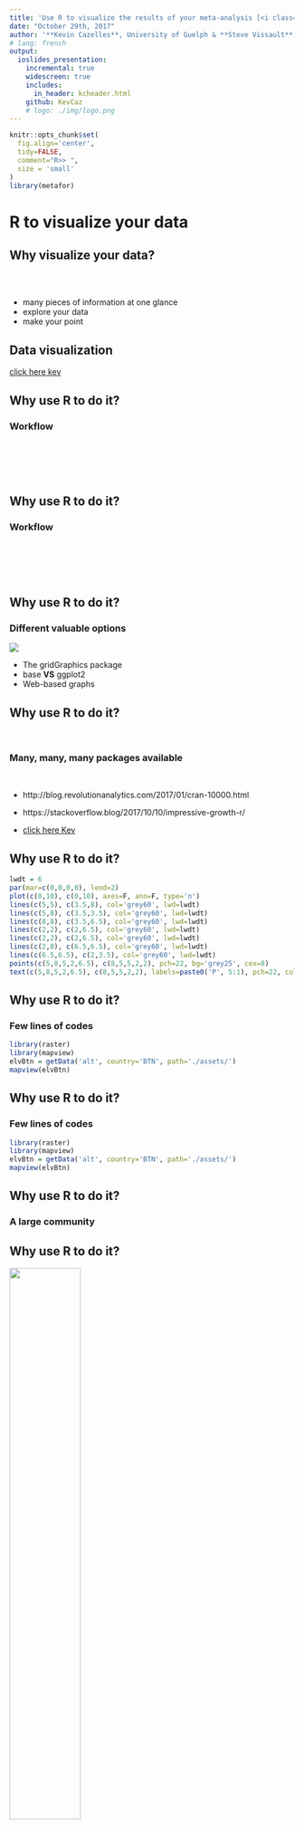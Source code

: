 ```yaml
---
title: 'Use R to visualize the results of your meta-analysis [<i class="fa fa-github" aria-hidden="true"></i>](https://github.com/KevCaz/graphsMetaAnalyses)'
date: "October 29th, 2017"
author: '**Kevin Cazelles**, University of Guelph & **Steve Vissault**, Université de Sherbrooke'
# lang: french
output:
  ioslides_presentation:
    incremental: true
    widescreen: true
    includes:
      in_header: kcheader.html
    github: KevCaz
    # logo: ./img/logo.png
---
```





```r
knitr::opts_chunk$set(
  fig.align='center',
  tidy=FALSE,
  comment="R>> ",
  size = 'small'
)
library(metafor)
```


# R to visualize your data  

## Why visualize your data?
<br>

<div class="centered">
<i class="fa fa-table fa-4x" aria-hidden="true"></i>
<span style="display:inline-block; width: 80px;"></span>
<i class="fa fa-bar-chart fa-4x" aria-hidden="true"></i>

<i class="fa fa-question-circle fa-4x" aria-hidden="true"></i>

</div>

- many pieces of information at one glance
- explore your data
- make your point


<!-- discuss about how to make it efficient / make your point -->


## Data visualization

[click here kev](http://buckets.peterbeshai.com/app/#/playerView/201935_2015)


## Why use R to do it?

### Workflow

<br><br>

<i class="fa fa-database fa-4x" aria-hidden="true"></i>&nbsp;
<i class="fa fa-long-arrow-right fa-4x" aria-hidden="true"></i>&nbsp;
<i class="fa fa-table fa-4x" aria-hidden="true"></i>&nbsp;
<i class="fa fa-long-arrow-right fa-4x" aria-hidden="true"></i>&nbsp;
<i class="fa fa-cogs fa-4x" aria-hidden="true"></i>&nbsp;


## Why use R to do it?

### Workflow

<br><br>

<i class="fa fa-database fa-4x" aria-hidden="true"></i>&nbsp;
<i class="fa fa-long-arrow-right fa-4x" aria-hidden="true"></i>&nbsp;
<i class="fa fa-table fa-4x" aria-hidden="true"></i>&nbsp;
<i class="fa fa-long-arrow-right fa-4x" aria-hidden="true"></i>&nbsp;
<i class="fa fa-cogs fa-4x" aria-hidden="true"></i>&nbsp;
<i class="fa fa-long-arrow-right fa-4x" aria-hidden="true"></i>&nbsp;
<i class="fa fa-bar-chart fa-4x" aria-hidden="true"></i>


## Why use R to do it?

### Different valuable options

<div class="centered">
![](img/ways.png)
</div>

- The gridGraphics package [<i class="fa fa-file-pdf-o" aria-hidden="true"></i>](https://journal.r-project.org/archive/2015-1/murrell.pdf)  
- base **VS** ggplot2
- Web-based graphs


## Why use R to do it?

<br>

### Many, many, many packages available

<br>

- http://blog.revolutionanalytics.com/2017/01/cran-10000.html

- https://stackoverflow.blog/2017/10/10/impressive-growth-r/

- [click here Kev](http://revolution-computing.typepad.com/.a/6a010534b1db25970b01b8d2594d25970c-pi)



## Why use R to do it?

```r
lwdt = 6
par(mar=c(0,0,0,0), lend=2)
plot(c(0,10), c(0,10), axes=F, ann=F, type='n')
lines(c(5,5), c(3.5,8), col='grey60', lwd=lwdt)
lines(c(5,8), c(3.5,3.5), col='grey60', lwd=lwdt)
lines(c(8,8), c(3.5,6.5), col='grey60', lwd=lwdt)
lines(c(2,2), c(2,6.5), col='grey60', lwd=lwdt)
lines(c(2,2), c(2,6.5), col='grey60', lwd=lwdt)
lines(c(2,8), c(6.5,6.5), col='grey60', lwd=lwdt)
lines(c(6.5,6.5), c(2,3.5), col='grey60', lwd=lwdt)
points(c(5,8,5,2,6.5), c(8,5,5,2,2), pch=22, bg='grey25', cex=8)
text(c(5,8,5,2,6.5), c(8,5,5,2,2), labels=paste0('P', 5:1), pch=22, col='grey60', cex=2)
```

## Why use R to do it?

### Few lines of codes

```r
library(raster)
library(mapview)
elvBtn = getData('alt', country='BTN', path='./assets/')
mapview(elvBtn)
```

## Why use R to do it?

### Few lines of codes

```r
library(raster)
library(mapview)
elvBtn = getData('alt', country='BTN', path='./assets/')
mapview(elvBtn)
```

## Why use R to do it?

### A large community

## Why use R to do it?

<div class="centered">
![](img/extRcover.jpg){width=50%}
</div>












# Common plots used in meta-analyses

## What do we want/need to visualize?

### **Effect Size (ES)** [<i class="fa fa-external-link" aria-hidden="true"></i>](https://qcbs.ca/wiki/meta-analysis-workshop)

  - log risk ratios,
  - log odds ratios,
  - ...,
  - non-standard ES

### **Studies**

  - by author
  - by region
  - by species


<!-- you want to explain difference / heterogeneity of ES trying to understand why and
that's why we should use random effect -->
<!-- temporal drift -->


## Effect size -- Funnel plot

```r
par(mar=c(5,4,1,2))
res <- rma(yi, vi, data=dat.hackshaw1998, measure="OR")
taf <- trimfill(res)
funnel(taf)
```

http://www.metafor-project.org/doku.php/plots:funnel_plot_with_trim_and_fill


## Effect size -- Forest plot

<div class="columns-2">
<img src='img/VellendFig3.png' width=500></img>

<br><br><br><br><br><br><br><br>
<img src='img/captionFig3.png' width=500></img>
Vellend *et. al* 2013
</div>  


## Effect size -- Forest plot

```r
### simulate some data
set.seed(1987)
k <- 100
vi <- rchisq(k, df=1) * .03
yi <- rnorm(k, rnorm(k, 0.5, 0.4), sqrt(vi))

### fit RE model
res <- rma(yi, vi)

### create plot
forest(yi, vi,
       xlim=c(-2.5,3.5),        ### adjust horizontal plot region limits
       subset=order(yi),        ### order by size of yi
       slab=NA, annotate=FALSE, ### remove study labels and annotations
       efac=0,                  ### remove vertical bars at end of CIs
       pch=19,                  ### changing point symbol to filled circle
       col="gray40",            ### change color of points/CIs
       psize=2,                 ### increase point size
       cex.lab=1, cex.axis=1,   ### increase size of x-axis title/labels
       lty=c("solid","blank"))  ### remove horizontal line at top of plot

### draw points one more time to make them easier to see
points(sort(yi), k:1, pch=19, cex=0.5)

### add summary polygon at bottom and text
addpoly(res, mlab="", annotate=FALSE, cex=1)
text(-2, -2, "RE Model", pos=4, offset=0, cex=1)
```

http://www.metafor-project.org/doku.php/plots:forest_plot_with_subgroups


## Effect size -- Radial plot

```r
### adjust margins so the space is better used
par(mar=c(5,4,0,2))
### fit fixed-effects model
res <- rma(yi, vi, data=dat.hackshaw1998, method="FE")
### draw radial plot
radial(res)
```

http://www.metafor-project.org/doku.php/plots:radial_plot



## Effect size -- L'Abbé plot

```r
### decrease margins so the full space is used
par(mar=c(5,4,1,2))
### fit random-effects model
res <- rma(ai=tpos, bi=tneg, ci=cpos, di=cneg, data=dat.bcg, measure="RR")
 ### draw L'Abbé plot
labbe(res)
```

http://www.metafor-project.org/doku.php/plots:labbe_plot


## Effect size -- relevant categories

<div class="centered">
<img src='img/Fig1Proulx.jpeg' width=600></img>
</div>

Roca *et al.* 2016



## Number of Study & effect size

<div class="centered">
<img src='img/VellendFig2.png' width=550></img>
</div>

Vellend *et al.* 2013


## Number of Study & geography

<br>
<div class="centered">
<img src='img/VellendFig1.png' width=950></img>
</div>

Vellend *et al.* 2013










# Common plots used in meta-analyses with R


## R packages for meta-analyses

  - [click here](https://cran.r-project.org/web/views/MetaAnalysis.html)

  - `install.packages("ctv"); ctv::install.views("MetaAnalysis")`


## Meta vs Metafor -- briefly

![](img/metaPdf.png)


## Meta vs Metafor -- briefly

![](img/metaforPdf.png)


## Meta vs Metafor -- support

- Guido Schwarzer author of [`meta`](https://cran.r-project.org/web/packages/meta/meta.pdf)

- Schwarzer, Guido, James R. Carpenter, and Gerta Rücker. [Meta-Analysis with R](http://www.springer.com/us/book/9783319214153).

<br><br>

- Wolfgang Viechtbauer author [`metafor`](https://cran.r-project.org/web/packages/metafor/metafor.pdf)

- [click here](http://www.metafor-project.org/doku.php/plots)



## Meta -- workflow

- `metabin()`


```
Arguments:

 event.e: Number of events in experimental group.
     n.e: Number of observations in experimental group.
 event.c: Number of events in control group.
     n.c: Number of observations in control group.
```


## Meta -- workflow


- `metabin()`  
- `metagen()`


```
Arguments:

      TE: Estimate of treatment effect.
    seTE: Standard error of treatment estimate.
```



## Meta -- workflow

### **meta**:
    - `metabin()` / `metagen()`
    - `funnel`, `forest`, ...

```r
install.packages('meta')
library(meta)
data(Olkin95)
# ?Olkin95
meta1 <- metabin(event.e, n.e, event.c, n.c,
                  data=Olkin95, subset=c(41,47,51,59),
                  sm="RR", method="I",
                  studlab=paste(author, year))

forest(meta1)
```


## Meta -- workflow

```r
data(Olkin95, package='meta')
knitr::kable(head(Olkin95))
```


## Meta -- workflow


```r
data(Olkin95, package='meta')
meta1 <- meta::metabin(event.e, n.e, event.c, n.c,
                  data=Olkin95, subset=c(41,47,51,59),
                  sm="RR", method="I",
                  studlab=paste(author, year))
meta::forest(meta1)
```





## Metafor -- workflow

- [click here kev](http://www.metafor-project.org/doku.php/plots)



## Metafor -- workflow

- Calculate effect size: `escalc()`

- Perform analysis: `rma()`

- Plots: `funnel()`, `forest()`, `labbe()`, ...



## Metafor -- example

```r
install.packages('metafor')
library('metafor')
```

```r
library('metafor')
```



## Metafor -- example

```r
r<-c(0.5,0.6,0.4,0.2,0.7,0.45)
n<-c(40,90,25,400,60,50)
studynames<-c(1,2,3,4,5,6)
b<-data.frame(r,n,studynames)
eszcor <- escalc(measure="ZCOR", ri=r, ni=n, data=b)
FEmodel<-rma(yi=yi, vi=vi, data=eszcor, method="FE")
#forest plot fixed-effect model: pooled effect size,
forest(FEmodel)
```


## Metafor -- example

```r
r<-c(0.5,0.6,0.4,0.2,0.7,0.45)
n<-c(40,90,25,400,60,50)
studynames<-c(1,2,3,4,5,6)
b<-data.frame(r,n,studynames)
```

## Metafor -- example

```r
knitr::kable(head(b))
```


## Metafor -- example

```r
eszcor <- escalc(measure="ZCOR", ri=r, ni=n, data=b)
class(eszcor)
```

## Metafor -- example

```r
FEmodel<-rma(yi=yi, vi=vi, data=eszcor, method="FE")
class(FEmodel)
```

## Metafor -- example

```r
forest(FEmodel)
```


## Metafor -- example

```r
forest(FEmodel,transf=transf.ztor)
```



## Metafor -- example

```r
funnel(FEmodel, yaxis="vinv", main="Inverse Sampling Variance")
```



## Pros and Cons

### Pros

- do everything for you
- good-looking plots with few lines of code


### Cons

- standard ES
- not fully customizable
- not for ecologists?




# Custom your plot

## graphics or grid?

<div class="centered">
![](img/ways.png)
</div>

[ggplot2](http://ggplot2.tidyverse.org/reference/)


## Few tips

- `par()`
- `plot()`, `barplot()`, `funnel()`


##

```r
npt <- 15
vecX <- 1:npt
vecY <- runif(length(vecX))
```

##

```r
plot(vecX, vecY)
```

##

```r
plot(vecX, vecY, xlim=c(0,15)+.5)
```

##

```r
plot(vecX, vecY, xlim=c(0,15)+.5, pch=19)
```

##

```r
plot(vecX, vecY, xlim=c(0,15)+.5, pch=19, col="#0f7aa2")
```


##

```r
plot(vecX, vecY, xlim=c(0,15)+.5, pch='S', col="#0f7aa2")
```

##

```r
plot(vecX, vecY, xlim=c(0,15)+.5, type='h', col="#0f7aa2")
```

##

```r
plot(vecX, vecY, xlim=c(0,15)+.5, type='h', col="#0f7aa2", lwd=12)
```

##

```r
par(lend=2); plot(vecX, vecY, xlim=c(0,15)+.5, type='h', col="#0f7aa2", lwd=12)
```


##

```r
par(las=1)
plot(vecX, vecY, xlim=c(0,15)+.5, pch=19, col="#0f7aa2")
```


##

```r
par(las=1)
plot(vecX, vecY, xlim=c(0,15)+.5, pch=19, col="#0f7aa2")
abline(v=c(0.5,15.5), lty=2)
```


##

```r
par(las=1, xaxs='i')
plot(vecX, vecY, xlim=c(0,15)+.5, pch=19, col="#0f7aa2")
abline(v=c(0.5,15.5), lty=2)
```

##

```r
vCol <- rep(1, npt)
vCol[c(2,5,8,9)] <- 2
vSize <- 1+2*runif(npt)
```


##

```r
par(las=1, xaxs='i')
plot(vecX, vecY, xlim=c(0,15)+.5, pch=19, col=c("#0f7aa2", '#a70d72')[vCol])
```

##

```r
par(las=1, xaxs='i')
plot(vecX, vecY, xlim=c(0,15)+.5, pch=19, col=c("#0f7aa2", '#a70d72')[vCol], cex=vSize)
```

##

```r
par(las=1, xaxs='i')
plot(vecX, vecY, xlim=c(0,15)+.5, pch=19, col=c("#0f7aa2", '#a70d72')[vCol], cex=vSize)
abline(lm(vecY~vecX), col=2)
```


##

```r
par(las=1, xaxs='i', mfrow=c(2,2))
for (i in 1:4){
  plot(vecX, vecY, xlim=c(0,15)+.5, pch=19, col=c("#0f7aa2", '#a70d72')[vCol], cex=vSize)
  mtext(3, at=2, text=LETTERS[i], line=.5, cex=1.2)
}
```


##

```r
par(las=1, xaxs='i', mfrow=c(2,2), mar=c(2,2,2,1), oma=c(3,3,0,0), mgp=c(1,0.8,0))
##--
for (i in 1:4){
  plot(vecX, vecY, xlim=c(0,15)+.5, pch=19, col=c("#0f7aa2", '#a70d72')[vCol],
    cex=vSize, ann=FALSE)
  mtext(3, at=1, text=LETTERS[i], line=.5, cex=1.2)
}
##--
mtext(1, text='Time', outer=T, line=1, cex=1.4)
par(las=0)
mtext(2, text='Variable', outer=T, line=1, cex=1.4)
```

##

```r
par(las=1, xaxs='i', mfrow=c(2,2), mar=c(2,2,2,1), oma=c(3,3,0,0), mgp=c(1,0.8,0))
##--
for (i in 1:4){
  plot(vecX, vecY, xlim=c(0,15)+.5, pch=19, col=c("#0f7aa2", '#a70d72')[vCol],
    cex=vSize, ann=FALSE)
  mtext(3, at=1, text=LETTERS[i], line=.5, cex=1.2)
}
##--
mtext(1, text='Time', outer=T, line=1, cex=1.4)
par(las=0)
mtext(2, text='Variable', outer=T, line=1, cex=1.4)
```


##

```r
layout(matrix(c(2,1,0,3), 2), widths=c(1,.5), heights=c(.5,1))
layout.show(3)
```

##

```r
layout(matrix(c(1,2,0,3), 2), widths=c(1,.5), heights=c(.6,1))
par(mar=c(2, 4, 2, 1), las=1)
for (i in 1:3){
  plot(vecX, vecY, xlim=c(0,15)+.5, pch=19, col=c("#0f7aa2", '#a70d72')[vCol],
    cex=vSize, ann=FALSE)
  mtext(3, at=1, text=LETTERS[i], line=.5, cex=1.2)
}
```

##

```r
layout(matrix(c(1,2,0,3), 2), widths=c(1,.5), heights=c(.6,1))
par(mar=c(2, 4, 2, 1), las=1)
for (i in 1:3){
  plot(vecX, vecY, xlim=c(0,15)+.5, pch=19, col=c("#0f7aa2", '#a70d72')[vCol],
    cex=vSize, ann=FALSE)
  mtext(3, at=1, text=LETTERS[i], line=.5, cex=1.2)
}
```






## Example funnel plot

```r
funnel(FEmodel, yaxis="vinv", main="Inverse Sampling Variance")
```


## Example funnel plot

```r
par(las=1, mar=c(5,6,4,1), mgp=c(4,1,0))
funnel(FEmodel, yaxis="vinv", main="Inverse Sampling Variance", col="#0f7aa2",
back='white')
legend('topright', legend='mypoints', pch=19, col="#0f7aa2", bty='n')
```


## Example funnel plot

```r
par(las=1, mar=c(5,6,4,1), mgp=c(4,1,0))
funnel(FEmodel, yaxis="vinv", main="Inverse Sampling Variance", col="#0f7aa2",
back='white')
legend('topright', legend='mypoints', pch=19, col="#0f7aa2", bty='n')
```



<!-- before after  -->

# Questions?













# Let's practice


## Reproduce figures from....


### 1- Roca *et al.* 2016

- Paper available [online](https://academic.oup.com/beheco/article/27/5/1269/1743508)

- Data available on [Github](https://github.com/KevCaz/graphsMetaAnalyses/blob/master/docs/data/datRoca.csv)


### 2- Vellend *et al.* 2013

- Paper is available on line [<i class="fa fa-external-link" aria-hidden="true"></i>](http://www.pnas.org/content/110/48/19456.abstract)

- Data available on line as well [Dataset S1](http://www.pnas.org/lookup/suppl/doi:10.1073/pnas.1312779110/-/DCSupplemental/sd01.xls)






## Roca *et al.* 2016

<div class="centered">
<img src='img/Fig1Proulx.jpeg' width=600></img>
</div>

Figure 1 from Roca *et al.* 2016


## Vellend *et al.* 2013

<div class="centered">
<img src='img/VellendFigS2.png' width=900></img>
</div>

Figure S2 Vellend *et al.* 2013



<!--
Next time maybe
## Vellend *et al.* 2013

<div class="columns-2">
<img src='img/VellendFig3.png' width=500></img>
<br><br><br><br><br><br><br><br>
<img src='img/captionFig3.png' width=500></img>
</div>  

Figure 3 Vellend *et al.* 2013 -->



## Roca *et al.* 2016 -- Solution

Find the R script I created to reproduce this figure [here](https://github.com/KevCaz/graphsMetaAnalyses/blob/master/docs/scrFigs/figRoca.R)

Amanda Young kindly sent me [her version using ggplot2](https://github.com/KevCaz/graphsMetaAnalyses/blob/master/docs/scrFigs/figRoca_Young.R)

## Roca *et al.* 2016 -- Solution

```r
source('scrFigs/figRoca.R')
```

<div class="columns-2">
<br><br>
<img src='img/Fig1Proulx.jpeg' width=460></img>
Roca *et al.* 2016

<br>
<img src='img/figRoca1.png' width=460></img>
KevCaz
</div>  


## Roca *et al.* 2016 -- Solution

```r
source('scrFigs/figRoca_Young.R')
```

<div class="columns-2">
<br><br>
<img src='img/Fig1Proulx.jpeg' width=460></img>
Roca *et al.* 2016

<br>
<img src='img/figRoca_Young.png' width=420></img>
Amanda Young
</div>  


## Figure S2 Vellend *et al.* 2013 -- Solution

Find the R script I created to reproduce this figure [here](https://github.com/KevCaz/graphsMetaAnalyses/blob/master/docs/scrFigs/vellendFigS2.R)



## Figure S2 Vellend *et al.* 2013 -- Solution

```r
source('scrFigs/vellendFigS2.R')
```

<div class="columns-2">
<br><br>
<img src='img/vellendS2F.png' width=440></img>
Vellend *et al.* 2013

<br>
<img src='img/vellendfigS2.png' width=480></img>
KevCaz
</div>  




# Extra

## Network of co-authors

```r
# source('scrFigs/colaboNet.R')
```

To create the network that follows:

  1- data available on [Github](https://github.com/KevCaz/graphsMetaAnalyses/blob/master/docs/data/lab.bib);

  2- R script available on [Github](https://github.com/KevCaz/graphsMetaAnalyses/blob/master/docs/scrFigs/colaboNet.R).



##

<iframe title="Network of co-authors" src="img/network.html" width="800" height="700">
  <p>Your browser does not support iframes.</p>
</iframe>









# Resources

## Useful links

- [task view on CRAN](https://cran.r-project.org/web/views/MetaAnalysis.html)

- 2 books:

  1. Chen, Ding-Geng, and Karl E. Peace. [Applied Meta-Analysis with R](https://www.crcpress.com/Applied-Meta-Analysis-with-R/Chen-Peace/p/book/9781466505995). Chapman & Hall/CRC Biostatistics Series. Boca Raton: CRC Press/Taylor & Francis Group, 2013.  + [companion website](Website http://portal.uni-freiburg.de/imbi/lehre/lehrbuecher/meta-analysis-with-r)

  2. Schwarzer, Guido, James R. Carpenter, and Gerta Rücker. [Meta-Analysis with R](http://www.springer.com/us/book/9783319214153). Use R! Cham: Springer International Publishing, 2015. https://doi.org/10.1007/978-3-319-21416-0.



# That's all folks
